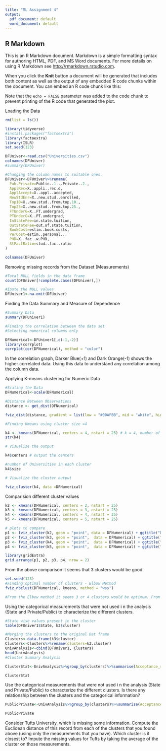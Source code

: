 ---
title: "ML Assignment 4"
output:
  pdf_document: default
  word_document: default
---
## R Markdown

This is an R Markdown document. Markdown is a simple formatting syntax for authoring HTML, PDF, and MS Word documents. For more details on using R Markdown see <http://rmarkdown.rstudio.com>.

When you click the **Knit** button a document will be generated that includes both content as well as the output of any embedded R code chunks within the document. You can embed an R code chunk like this:

Note that the `echo = FALSE` parameter was added to the code chunk to prevent printing of the R code that generated the plot.

Loading the Data
```{r}
rm(list = ls())

library(tidyverse)
#install.packages("factoextra")
library(factoextra)
library(ISLR)
set.seed(123)

DFUniver<-read.csv("Universities.csv")
colnames(DFUniver)
#summary(DFUniver)

#Changing the column names to suitable ones.
DFUniver<-DFUniver%>%rename(
  Pub.Private=Public..1...Private..2.,
  ApplRec=X..appli..rec.d,
  ApplAccept=X..appl..accepted,
  NewStdEnr=X..new.stud..enrolled,
  Top10=X..new.stud..from.top.10.,
  Top25=X..new.stud..from.top.25.,
  FTUnderG=X..FT.undergrad,
  PTUnderG=X..PT.undergrad,
  InStateFee=in.state.tuition,
  OutStateFee=out.of.state.tuition,
  BookCost=estim..book.costs,
  PerCost=estim..personal..,
  PHD=X..fac..w.PHD,
  StFactRatio=stud..fac..ratio
)

colnames(DFUniver)


```
Removing missing records from the Dataset (Measurements)
```{r}
#Total NULL fields in the data frame 
count(DFUniver[!complete.cases(DFUniver),])

#Ipute the NULL values
DFUniver1<-na.omit(DFUniver) 

```

Finding the Data Summary and Measure of Dependence
```{r}
#Summary Data
summary(DFUniver1)

#Finding the correlation between the data set
#Selecting numerical columns only 

DFNumerical<-DFUniver1[,c(-1,-2)]
library(corrplot)
corrplot(cor(DFNumerical), method = "color")

```
In the correlation graph, Darker Blue(+1) and Dark Orange(-1) shows the higher correlated data. Using this data to understand any correlation among the column data.

Applying K-means clustering for Numeric Data
```{r}
#Scaling the Data
DFNumerical<-scale(DFNumerical)

#Distance Between Observations
distance <- get_dist(DFNumerical)

fviz_dist(distance, gradient = list(low = "#00AFBB", mid = "white", high = "#FC4E07"))

#Finding Kmeans using cluster size =4

k4 <- kmeans(DFNumerical, centers = 4, nstart = 25) # k = 4, number of restarts = 25
str(k4)

# Visualize the output

k4$centers # output the centers

#number of Universities in each cluster
k4$size

# Visualize the cluster output 

fviz_cluster(k4, data =DFNumerical)

```

Comparision different cluster values

```{r}
k2 <- kmeans(DFNumerical, centers = 2, nstart = 25)
k3 <- kmeans(DFNumerical, centers = 3, nstart = 25)
k4 <- kmeans(DFNumerical, centers = 4, nstart = 25)
k5 <- kmeans(DFNumerical, centers = 5, nstart = 25)

# plots to compare
p1 <- fviz_cluster(k2, geom = "point", data = DFNumerical) + ggtitle("k = 2")
p2 <- fviz_cluster(k3, geom = "point",  data = DFNumerical) + ggtitle("k = 3")
p3 <- fviz_cluster(k4, geom = "point",  data = DFNumerical) + ggtitle("k = 4")
p4 <- fviz_cluster(k5, geom = "point",  data = DFNumerical) + ggtitle("k = 5")

library(gridExtra)
grid.arrange(p1, p2, p3, p4, nrow = 2)
```
From the above comparison it seems that 3 clusters would be good. 

```{r}
set.seed(123)
#Finding optimal number of clusters - Elbow Method
fviz_nbclust(DFNumerical, kmeans, method = "wss")

#From the Elbow method it seems 3 or 4 clusters would be optimum. From previous cluster plotting we have seen that optimal cluster size would be 3. 
```

Using the categorical measurements that were not used i n the analysis (State and
Private/Public) to characterize the different clusters.

```{r}
#State wise values present in the cluster
table(DFUniver1$State, k3$cluster)

#Merging the clusters to the original Dat frame
Clusters<-data.frame(k3$cluster)
Clusters<-Clusters%>%rename(clusters=k3.cluster)
UnivAnalysis<-cbind(DFUniver1, Clusters)
head(UnivAnalysis)
#Cluster Summary Analysis

ClusterStat<-UnivAnalysis%>%group_by(clusters)%>%summarise(Acceptance_rate=sum(ApplAccept)/sum(ApplRec), AvgOutStateTution=mean(OutStateFee),AvgInStateTution=mean(InStateFee), AvgGradRate=mean(Graduation.rate))

ClusterStat

```
Use the categorical measurements that were not used i n the analysis (State and
Private/Public) to characterize the different clusters. Is there any relationship between the
clusters and the categorical information?

```{r}
PublicPrivate<-UnivAnalysis%>%group_by(clusters)%>%summarise(Acceptance_rate=sum(ApplAccept)/sum(ApplRec), AvgOutStateTution=mean(OutStateFee),AvgInStateTution=mean(InStateFee), AvgGradRate=mean(Graduation.rate), PublicUnivCount=sum(Pub.Private==1), PrivateUnivCount=sum(Pub.Private==2))

PublicPrivate
```

Consider Tufts University, which is missing some information. Compute the Euclidean
distance of this record from each of the clusters that you found above (using only the
measurements that you have). Which cluster is it closest to? Impute the missing values for
Tufts by taking the average of the cluster on those measurements.




